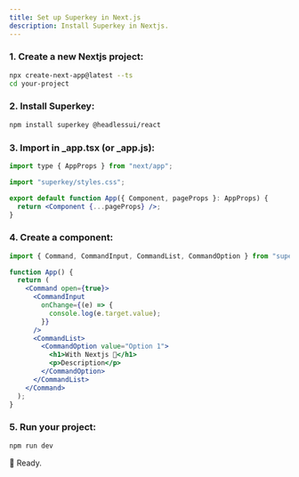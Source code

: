 ```yaml
---
title: Set up Superkey in Next.js
description: Install Superkey in Nextjs.
---
```


### 1. Create a new Nextjs project:

```bash {1}
npx create-next-app@latest --ts
cd your-project
```

### 2. Install Superkey:

```bash
npm install superkey @headlessui/react
```

### 3. Import in \_app.tsx (or \_app.js):

```jsx {3}
import type { AppProps } from "next/app";

import "superkey/styles.css";

export default function App({ Component, pageProps }: AppProps) {
  return <Component {...pageProps} />;
}
```

### 4. Create a component:

```jsx {5-17}
import { Command, CommandInput, CommandList, CommandOption } from "superkey";

function App() {
  return (
    <Command open={true}>
      <CommandInput
        onChange={(e) => {
          console.log(e.target.value);
        }}
      />
      <CommandList>
        <CommandOption value="Option 1">
          <h1>With Nextjs 🚀</h1>
          <p>Description</p>
        </CommandOption>
      </CommandList>
    </Command>
  );
}
```

### 5. Run your project:

```bash
npm run dev
```

🥳 Ready.